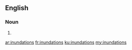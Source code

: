==English==

===Noun===
{{head|en|plural}}

# {{plural of|inundation|lang=en}}

[[ar:inundations]]
[[fr:inundations]]
[[ku:inundations]]
[[my:inundations]]